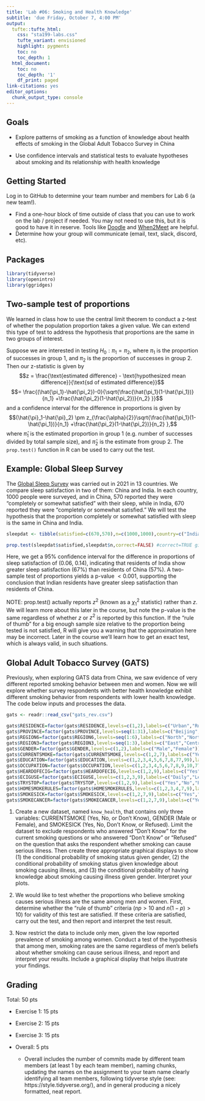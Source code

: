 ```yaml
---
title: 'Lab #06: Smoking and Health Knowledge'
subtitle: 'due Friday, October 7, 4:00 PM'
output:
  tufte::tufte_html:    
    css: "sta199-labs.css"
    tufte_variant: envisioned
    highlight: pygments
    toc: no
    toc_depth: 1
  html_document:
    toc: no
    toc_depth: '1'
    df_print: paged
link-citations: yes
editor_options:
  chunk_output_type: console
---
```


## Goals

- Explore patterns of smoking as a function of knowledge about health effects of smoking in the Global Adult Tobacco Survey in China

- Use confidence intervals and statistical tests to evaluate hypotheses about smoking and its relationship with health knowledge

## Getting Started

Log in to GitHub to determine your team number and members for Lab 6 (a new team!).

- Find a one-hour block of time outside of class that you can use to work on the
lab / project if needed. You may not need to use this, but it is good to have it
in reserve. Tools like [Doodle](https://doodle.com/en/)
and [When2Meet](https://www.when2meet.com/) are helpful.
- Determine how your group will communicate (email, text, slack, discord, etc).

## Packages

```r
library(tidyverse)
library(openintro)
library(ggridges)

```


## Two-sample test of proportions

We learned in class how to use the central limit theorem to conduct a z-test of whether the population proportion takes a given value. We can extend this type of test to address the hypothesis that proportions are the same in two groups of interest.

Suppose we are interested in testing $H_0: \pi_1=\pi_2$, where $\pi_1$ is the proportion of successes in group 1, and $\pi_2$ is the proportion of successes in group 2.  Then our z-statistic is given by $$z = \frac{\text{estimated difference} - \text{hypothesized mean difference}}{\text{sd of estimated difference}}$$ $$= \frac{(\hat{\pi_1}-\hat{\pi_2})-0}{\sqrt{\frac{\hat{\pi_1}(1-\hat{\pi_1})}{n_1} +\frac{\hat{\pi_2}(1-\hat{\pi_2})}{n_2} }}$$ and a confidence interval for the difference in proportions is given by $$(\hat{\pi}_1-\hat{\pi}_2) \pm z_{\frac{\alpha}{2}}\sqrt{\frac{\hat{\pi_1}(1-\hat{\pi_1})}{n_1} +\frac{\hat{\pi_2}(1-\hat{\pi_2})}{n_2} },$$ where $\hat{\pi}_1$ is the estimated proportion in group 1 (e.g. number of successes divided by total sample size), and $\hat{\pi}_2$ is the estimate from group 2.  The `prop.test()` function in R can be used to carry out the test.

## Example: Global Sleep Survey

The [Global Sleep Survey](https://www.usa.philips.com/c-dam/b2c/master/experience/smartsleep/world-sleep-day/2021/philips-world-sleep-day-2021-report.pdf) was carried out in 2021 in 13 countries. We compare sleep satisfaction in two of them: China and India. In each country, 1000 people were surveyed, and in China, 570 reported they were "completely or somewhat satisfied" with their sleep, while in India, 670 reported they were "completely or somewhat satisfied." We will test the hypothesis that the proportion completely or somewhat satisfied with sleep is the same in China and India.

```r
sleepdat <- tibble(satisfied=c(670,570),n=c(1000,1000),country=c("India","China"))

prop.test(sleepdat$satisfied,sleepdat$n,correct=FALSE) #correct=TRUE gives a test different from the one we learned

```

Here, we get a 95% confidence interval for the difference in proportions of sleep satisfaction of (0.06, 0.14), indicating that residents of India show greater sleep satisfaction (67%) than residents of China (57%). A two-sample test of proportions yields a p-value $<0.001$, supporting the conclusion that Indian residents have greater sleep satisfaction than residents of China. 

NOTE:  prop.test() actually reports $z^2$ (known as a $\chi^2_1$ statistic) rather than $z$. We will learn more about this later in the course, but note the p-value is the same regardless of whether $z$ or $z^2$ is reported by this function. If the "rule of thumb" for a big enough sample size relative to the proportion being tested is not satisfied, R will give you a warning that the approximation here may be incorrect. Later in the course we'll learn how to get an exact test, which is always valid, in such situations.

 
## Global Adult Tobacco Survey (GATS)

Previously, when exploring GATS data from China, we saw evidence of very different reported smoking behavior between men and women.  Now we will explore whether survey respondents with better health knowledge exhibit different smoking behavior from respondents with lower health knowledge. The code below inputs and processes the data.

```r
gats <- readr::read_csv("gats_rev.csv")

gats$RESIDENCE=factor(gats$RESIDENCE,levels=c(1,2),labels=c("Urban","Rural"))
gats$PROVINCE=factor(gats$PROVINCE,levels=seq(1:31),labels=c("Beijing","Tianjin","Hebei","Shanxi","Neimenggu","Liaoning","Jilin","Heilongjiang","Shanghai","Jiangsu","Zhejiang","Anhui","Fujian","Jiangxi","Shangdong","Henan","Hubei","Hunan","Guangdong","Guangxi","Hainan","Chongqing","Sichuan","Guizhou","Yunnan","Xizang","Shaanxi","Gansu","Qinghai","Ningxia","Xinjiang"))
gats$REGION6=factor(gats$REGION6,levels=seq(1:6),labels=c("North","North-East","East","South-Central","South-West","North-West"))
gats$REGION3=factor(gats$REGION3,levels=seq(1:3),labels=c("East","Central","West"))
gats$GENDER=factor(gats$GENDER,levels=c(1,2),labels=c("Male","Female"))
gats$CURRENTSMOKE=factor(gats$CURRENTSMOKE,levels=c(1,2,7),labels=c("Yes","No","Don't Know"))
gats$EDUCATION=factor(gats$EDUCATION,levels=c(1,2,3,4,5,6,7,8,77,99),labels=c("None","Less than Primary School","Primary School","Less than Secondary School","Secondary School","High School","University","Postgraduate","Don't Know","Refused"))
gats$OCCUPATION=factor(gats$OCCUPATION,levels=c(1,2,3,4,5,6,7,8,9,10,77,99),labels=c("Farming","Government","Business","Teacher","Healthcare","Student","Soldier","Unemployed","Retired","Other","Don't Know","Refused"))
gats$HEARDOFECIG=factor(gats$HEARDOFECIG,levels=c(1,2,9),labels=c("Yes","No","Refused"))
gats$ECIGUSE=factor(gats$ECIGUSE,levels=c(1,2,3,9),labels=c("Daily","Less than Daily","Not at All","Refused"))
gats$TRYSTOP=factor(gats$TRYSTOP,levels=c(1,2,9),labels=c("Yes","No","Refused"))
gats$HOMESMOKERULES=factor(gats$HOMESMOKERULES,levels=c(1,2,3,4,7,9),labels=c("Allowed","Not Allowed but Exceptions","Never Allowed","No Rules","Don't Know","Refused"))
gats$SMOKESICK=factor(gats$SMOKESICK,levels=c(1,2,7,9),labels=c("Yes","No","Don't Know","Refused"))
gats$SMOKECANCER=factor(gats$SMOKECANCER,levels=c(1,2,7,9),labels=c("Yes","No","Don't Know","Refused"))

```

1. Create a new dataset, named `know_health`, that contains only three variables: CURRENTSMOKE (Yes, No, or Don't Know), GENDER (Male or Female), and SMOKESICK (Yes, No, Don't Know, or Refused).  Limit the dataset to exclude respondents who answered "Don't Know" for the current smoking questions or who answered "Don't Know" or "Refused" on the question that asks the respondent whether smoking can cause serious illness. Then create three appropriate graphical displays to show (1) the conditional probability of smoking status given gender, (2) the conditional probability of smoking status given knowledge about smoking causing illness, and (3) the conditional probability of having knowledge about smoking causing illness given gender. Interpret your plots.

2. We would like to test whether the proportions who believe smoking causes serious illness are the same among men and women. First, determine whether the "rule of thumb" criteria ($np>10$ and $n(1-p)>10$) for validity of this test are satisfied. If these criteria are satisfied, carry out the test, and then report and interpret the test result.

3. Now restrict the data to include only men, given the low reported prevalence of smoking among women. Conduct a test of the hypothesis that among men, smoking rates are the same regardless of men's beliefs about whether smoking can cause serious illness, and report and interpret your results. Include a graphical display that helps illustrate your findings.





## Grading
Total: 50 pts

- Exercise 1: 15 pts 
- Exercise 2: 15 pts
- Exercise 3: 15 pts
- Overall:  5 pts

  - Overall includes the number of commits made by different team members (at least 1 by each team member), naming chunks, updating the names on the assignment to your team name clearly identifying all team members, following tidyverse style (see: https://style.tidyverse.org/), and in general producing a nicely formatted, neat report. 